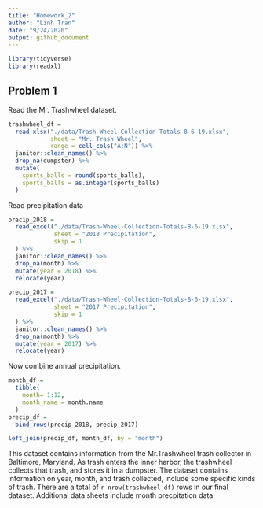 ```yaml
---
title: "Homework_2"
author: "Linh Tran"
date: "9/24/2020"
output: github_document
---
```


```r
library(tidyverse)
library(readxl)
```

## Problem 1

Read the Mr. Trashwheel dataset.

```r
trashwheel_df = 
  read_xlsx("./data/Trash-Wheel-Collection-Totals-8-6-19.xlsx",
            sheet = "Mr. Trash Wheel",
            range = cell_cols("A:N")) %>% 
  janitor::clean_names() %>% 
  drop_na(dumpster) %>% 
  mutate(
    sports_balls = round(sports_balls),
    sports_balls = as.integer(sports_balls)
  )
```

Read precipitation data

```r
precip_2018 = 
  read_excel("./data/Trash-Wheel-Collection-Totals-8-6-19.xlsx",
             sheet = "2018 Precipitation",
             skip = 1
  ) %>% 
  janitor::clean_names() %>% 
  drop_na(month) %>% 
  mutate(year = 2018) %>% 
  relocate(year)

precip_2017 = 
  read_excel("./data/Trash-Wheel-Collection-Totals-8-6-19.xlsx",
             sheet = "2017 Precipitation",
             skip = 1
  ) %>% 
  janitor::clean_names() %>% 
  drop_na(month) %>% 
  mutate(year = 2017) %>% 
  relocate(year)
```

Now combine annual precipitation.

```r
month_df = 
  tibble(
    month= 1:12,
    month_name = month.name
  )
precip_df = 
  bind_rows(precip_2018, precip_2017) 

left_join(precip_df, month_df, by = "month")
```

This dataset contains information from the Mr.Trashwheel trash collector in Baltimore, Maryland. As trash enters the inner harbor, the trashwheel collects that trash, and stores it in a dumpster. The dataset contains information on year, month, and trash collected, include some specific kinds of trash. There are a total of `r nrow(trashwheel_df)` rows in our final dataset. Additional data sheets include month precpitation data. 

